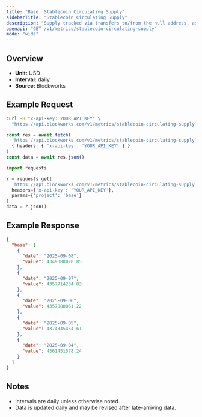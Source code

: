 ```yaml
---
title: "Base: Stablecoin Circulating Supply"
sidebarTitle: "Stablecoin Circulating Supply"
description: "Supply tracked via transfers to/from the null address, as well as distinct issuance and redemption events for supported stablecoins. Circulating supply remove supply held in bridges, token treasuries, and known mint/burn addresses."
openapi: "GET /v1/metrics/stablecoin-circulating-supply"
mode: "wide"
---
```


## Overview

- **Unit:** USD
- **Interval:** daily
- **Source:** Blockworks

## Example Request

<CodeGroup>

```bash cURL
curl -H "x-api-key: YOUR_API_KEY" \
  "https://api.blockworks.com/v1/metrics/stablecoin-circulating-supply?project=base"
```

```typescript TypeScript
const res = await fetch(
  'https://api.blockworks.com/v1/metrics/stablecoin-circulating-supply?project=base',
  { headers: { 'x-api-key': 'YOUR_API_KEY' } }
)
const data = await res.json()
```

```python Python
import requests

r = requests.get(
  'https://api.blockworks.com/v1/metrics/stablecoin-circulating-supply',
  headers={'x-api-key': 'YOUR_API_KEY'},
  params={'project': 'base'}
)
data = r.json()
```

</CodeGroup>

## Example Response

```json
{
  "base": [
    {
      "date": "2025-09-08",
      "value": 4349388028.85
    },
    {
      "date": "2025-09-07",
      "value": 4357714234.83
    },
    {
      "date": "2025-09-06",
      "value": 4357880061.22
    },
    {
      "date": "2025-09-05",
      "value": 4374345454.61
    },
    {
      "date": "2025-09-04",
      "value": 4361451578.24
    }
  ]
}
```

## Notes
- Intervals are daily unless otherwise noted.
- Data is updated daily and may be revised after late-arriving data.